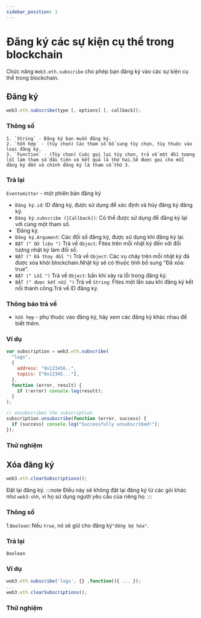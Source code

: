 ```yaml
---
sidebar_position: 1
---
```



# Đăng ký các sự kiện cụ thể trong blockchain

Chức năng `Web3.eth.subscribe` cho phép bạn đăng ký vào các sự kiện cụ thể trong blockchain.
## Đăng ký

```javascript
web3.eth.subscribe(type [, options] [, callback]);
```

### Thông số

    1. `String` - Đăng ký bạn muốn đăng ký.
    2. `hỗn hợp` - (tùy chọn) Các tham số bổ sung tùy chọn, tùy thuộc vào loại đăng ký.
    3. `Function` - (Tùy chọn) Cuộc gọi lại tùy chọn, trả về một đối tượng lỗi làm tham số đầu tiên và kết quả là thứ hai.Sẽ được gọi cho mỗi đăng ký đến và chính đăng ký là tham số thứ 3.
### Trả lại

`Eventemitter` - một phiên bản đăng ký

- `Đăng ký.id`: ID đăng ký, được sử dụng để xác định và hủy đăng ký đăng ký.
- `Đăng ký.subscribe ([Callback])`: Có thể được sử dụng để đăng ký lại với cùng một tham số.
- `Đăng ký.
- `Đăng ký.Argument`: Các đối số đăng ký, được sử dụng khi đăng ký lại.
- `BẬT (" Dữ liệu ")` Trả về `Object`: Fites trên mỗi nhật ký đến với đối tượng nhật ký làm đối số.
- `BẬT (" Đã thay đổi ")` Trả về `Object`: Các vụ cháy trên mỗi nhật ký đã được xóa khỏi blockchain.Nhật ký sẽ có thuộc tính bổ sung "Đã xóa: true".
- `BẬT (" Lỗi ")` Trả về `Object`: bắn khi xảy ra lỗi trong đăng ký.
- `BẬT (" được kết nối ")` Trả về `String`: Fites một lần sau khi đăng ký kết nối thành công.Trả về ID đăng ký.

### Thông báo trả về

- `hỗn hợp` - phụ thuộc vào đăng ký, hãy xem các đăng ký khác nhau để biết thêm.
### Ví dụ
```javascript
var subscription = web3.eth.subscribe(
  "logs",
  {
    address: "0x123456..",
    topics: ["0x12345..."],
  },
  function (error, result) {
    if (!error) console.log(result);
  }
);

// unsubscribes the subscription
subscription.unsubscribe(function (error, success) {
  if (success) console.log("Successfully unsubscribed!");
});
```

### Thử nghiệm

<EthSubscribe />

## Xóa đăng ký

```javascript
web3.eth.clearSubscriptions();
```

Đặt lại đăng ký.
:::note
Điều này sẽ không đặt lại đăng ký từ các gói khác như `web3-shh`, vì họ sử dụng người yêu cầu của riêng họ.
:::

### Thông số

1.`Boolean`: Nếu `true`, nó sẽ giữ cho đăng ký` "đồng bộ hóa" `.

### Trả lại

`Boolean`

### Ví dụ

```javascript
web3.eth.subscribe('logs', {} ,function(){ ... });
...
web3.eth.clearSubscriptions();
```


### Thử nghiệm

<ClearSubscription />
